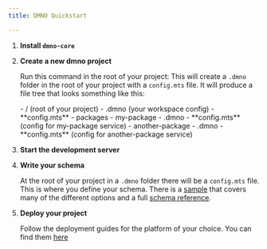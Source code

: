 ```yaml
---
title: DMNO Quickstart

---
```



<Steps>

1. **Install `dmno-core`**
    <TabbedCode packageName="@dmno/dmno-core" />

2. **Create a new dmno project**

    Run this command in the root of your project:
    <TabbedCode command="dmno init" />
    This will create a `.dmno` folder in the root of your project with a `config.mts` file. It will produce a file tree that looks something like this:

    <FileTree>
    - / (root of your project)
      - .dmno (your workspace config)
        - **config.mts**
      - packages
        - my-package
          - .dmno 
            - **config.mts** (config for my-package service)
        - another-package
          - .dmno
            - **config.mts** (config for another-package service)

    </FileTree>

3. **Start the development server**
    <TabbedCode command="dmno dev" />

4. **Write your schema**

    At the root of your project in a `.dmno` folder there will be a `config.mts` file. This is where you define your schema. There is a [sample](/get-started/sampled) that covers many of the different options and a full [schema reference](/guides/schema).

5. **Deploy your project**

    Follow the deployment guides for the platform of your choice. You can find them [here](/guides/deployment)

</Steps>


